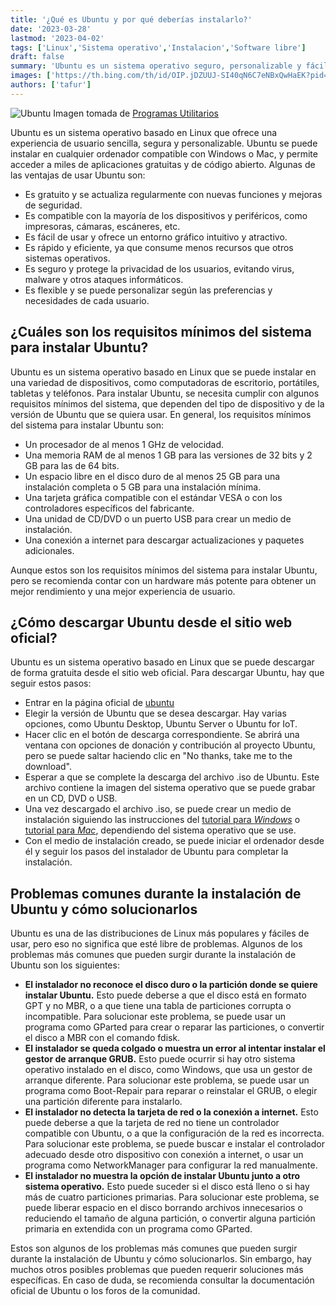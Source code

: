 ```yaml
---
title: '¿Qué es Ubuntu y por qué deberías instalarlo?'
date: '2023-03-28'
lastmod: '2023-04-02'
tags: ['Linux','Sistema operativo','Instalacion','Software libre']
draft: false
summary: 'Ubuntu es un sistema operativo seguro, personalizable y fácil de usar basado en Linux, compatible con Windows y Mac, y ofrece miles de aplicaciones gratuitas y de código abierto.'
images: ['https://th.bing.com/th/id/OIP.jDZUUJ-SI40qN6C7eNBxQwHaEK?pid=ImgDet&rs=1']
authors: ['tafur']
---
```

![Ubuntu](https://th.bing.com/th/id/OIP.jDZUUJ-SI40qN6C7eNBxQwHaEK?pid=ImgDet&rs=1)
Imagen tomada de [Programas Utilitarios](https://yeimymoncada.blogspot.com/2017/05/programas-utilitarios.html)

Ubuntu es un sistema operativo basado en Linux que ofrece una experiencia de usuario sencilla, segura y personalizable. Ubuntu se puede instalar en cualquier ordenador compatible con Windows o Mac, y permite acceder a miles de aplicaciones gratuitas y de código abierto. Algunas de las ventajas de usar Ubuntu son:

- Es gratuito y se actualiza regularmente con nuevas funciones y mejoras de seguridad.
- Es compatible con la mayoría de los dispositivos y periféricos, como impresoras, cámaras, escáneres, etc.
- Es fácil de usar y ofrece un entorno gráfico intuitivo y atractivo.
- Es rápido y eficiente, ya que consume menos recursos que otros sistemas operativos.
- Es seguro y protege la privacidad de los usuarios, evitando virus, malware y otros ataques informáticos.
- Es flexible y se puede personalizar según las preferencias y necesidades de cada usuario.

## ¿Cuáles son los requisitos mínimos del sistema para instalar Ubuntu?

Ubuntu es un sistema operativo basado en Linux que se puede instalar en una variedad de dispositivos, como computadoras de escritorio, portátiles, tabletas y teléfonos. Para instalar Ubuntu, se necesita cumplir con algunos requisitos mínimos del sistema, que dependen del tipo de dispositivo y de la versión de Ubuntu que se quiera usar. En general, los requisitos mínimos del sistema para instalar Ubuntu son:

- Un procesador de al menos 1 GHz de velocidad.
- Una memoria RAM de al menos 1 GB para las versiones de 32 bits y 2 GB para las de 64 bits.
- Un espacio libre en el disco duro de al menos 25 GB para una instalación completa o 5 GB para una instalación mínima.
- Una tarjeta gráfica compatible con el estándar VESA o con los controladores específicos del fabricante.
- Una unidad de CD/DVD o un puerto USB para crear un medio de instalación.
- Una conexión a internet para descargar actualizaciones y paquetes adicionales.

Aunque estos son los requisitos mínimos del sistema para instalar Ubuntu, pero se recomienda contar con un hardware más potente para obtener un mejor rendimiento y una mejor experiencia de usuario.

## ¿Cómo descargar Ubuntu desde el sitio web oficial?

Ubuntu es un sistema operativo basado en Linux que se puede descargar de forma gratuita desde el sitio web oficial. Para descargar Ubuntu, hay que seguir estos pasos:

- Entrar en la página oficial de [ubuntu](https://ubuntu.com/download)
- Elegir la versión de Ubuntu que se desea descargar. Hay varias opciones, como Ubuntu Desktop, Ubuntu Server o Ubuntu for IoT.
- Hacer clic en el botón de descarga correspondiente. Se abrirá una ventana con opciones de donación y contribución al proyecto Ubuntu, pero se puede saltar haciendo clic en "No thanks, take me to the download".
- Esperar a que se complete la descarga del archivo .iso de Ubuntu. Este archivo contiene la imagen del sistema operativo que se puede grabar en un CD, DVD o USB.
- Una vez descargado el archivo .iso, se puede crear un medio de instalación siguiendo las instrucciones del [tutorial para *Windows*](https://ubuntu.com/tutorials/create-a-usb-stick-on-windows) o [tutorial para *Mac*](https://ubuntu.com/tutorials/create-a-usb-stick-on-macos), dependiendo del sistema operativo que se use.
- Con el medio de instalación creado, se puede iniciar el ordenador desde él y seguir los pasos del instalador de Ubuntu para completar la instalación.

## Problemas comunes durante la instalación de Ubuntu y cómo solucionarlos

Ubuntu es una de las distribuciones de Linux más populares y fáciles de usar, pero eso no significa que esté libre de problemas. Algunos de los problemas más comunes que pueden surgir durante la instalación de Ubuntu son los siguientes:

- **El instalador no reconoce el disco duro o la partición donde se quiere instalar Ubuntu.** Esto puede deberse a que el disco está en formato GPT y no MBR, o a que tiene una tabla de particiones corrupta o incompatible. Para solucionar este problema, se puede usar un programa como GParted para crear o reparar las particiones, o convertir el disco a MBR con el comando fdisk.
- **El instalador se queda colgado o muestra un error al intentar instalar el gestor de arranque GRUB.** Esto puede ocurrir si hay otro sistema operativo instalado en el disco, como Windows, que usa un gestor de arranque diferente. Para solucionar este problema, se puede usar un programa como Boot-Repair para reparar o reinstalar el GRUB, o elegir una partición diferente para instalarlo.
- **El instalador no detecta la tarjeta de red o la conexión a internet.** Esto puede deberse a que la tarjeta de red no tiene un controlador compatible con Ubuntu, o a que la configuración de la red es incorrecta. Para solucionar este problema, se puede buscar e instalar el controlador adecuado desde otro dispositivo con conexión a internet, o usar un programa como NetworkManager para configurar la red manualmente.
- **El instalador no muestra la opción de instalar Ubuntu junto a otro sistema operativo.** Esto puede suceder si el disco está lleno o si hay más de cuatro particiones primarias. Para solucionar este problema, se puede liberar espacio en el disco borrando archivos innecesarios o reduciendo el tamaño de alguna partición, o convertir alguna partición primaria en extendida con un programa como GParted.

Estos son algunos de los problemas más comunes que pueden surgir durante la instalación de Ubuntu y cómo solucionarlos. Sin embargo, hay muchos otros posibles problemas que pueden requerir soluciones más específicas. En caso de duda, se recomienda consultar la documentación oficial de Ubuntu o los foros de la comunidad.
